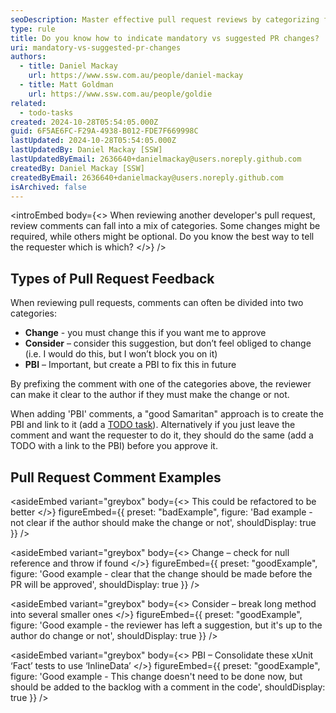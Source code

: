```yaml
---
seoDescription: Master effective pull request reviews by categorizing feedback into ‘Change,’ ‘Consider,’ and ‘PBI’ for clear, actionable guidance. Improve collaboration and streamline approvals with structured, prioritized comments
type: rule
title: Do you know how to indicate mandatory vs suggested PR changes?
uri: mandatory-vs-suggested-pr-changes
authors:
  - title: Daniel Mackay
    url: https://www.ssw.com.au/people/daniel-mackay
  - title: Matt Goldman
    url: https://www.ssw.com.au/people/goldie
related:
  - todo-tasks
created: 2024-10-28T05:54:05.000Z
guid: 6F5AE6FC-F29A-4938-B012-FDE7F669998C
lastUpdated: 2024-10-28T05:54:05.000Z
lastUpdatedBy: Daniel Mackay [SSW]
lastUpdatedByEmail: 2636640+danielmackay@users.noreply.github.com
createdBy: Daniel Mackay [SSW]
createdByEmail: 2636640+danielmackay@users.noreply.github.com
isArchived: false
---
```


<introEmbed
  body={<>
When reviewing another developer's pull request, review comments can fall into a mix of categories. Some changes might be required, while others might be optional. Do you know the best way to tell the requester which is which?
  </>}
/>
## Types of Pull Request Feedback

When reviewing pull requests, comments can often be divided into two categories:

* **Change** - you must change this if you want me to approve
* **Consider** – consider this suggestion, but don’t feel obliged to change (i.e. I would do this, but I won’t block you on it)
* **PBI** – Important, but create a PBI to fix this in future

By prefixing the comment with one of the categories above, the reviewer can make it clear to the author if they must make the change or not.

When adding 'PBI' comments, a "good Samaritan" approach is to create the PBI and link to it (add a [TODO task](https://www.ssw.com.au/rules/todo-tasks/)). Alternatively if you just leave the comment and want the requester to do it, they should do the same (add a TODO with a link to the PBI) before you approve it.

## Pull Request Comment Examples

<asideEmbed
  variant="greybox"
  body={<>
    This could be refactored to be better
  </>}
  figureEmbed={{
    preset: "badExample",
    figure: 'Bad example - not clear if the author should make the change or not',
    shouldDisplay: true
  }}
/>

<asideEmbed
  variant="greybox"
  body={<>
    Change – check for null reference and throw if found
  </>}
  figureEmbed={{
    preset: "goodExample",
    figure: 'Good example - clear that the change should be made before the PR will be approved',
    shouldDisplay: true
  }}
/>

<asideEmbed
  variant="greybox"
  body={<>
    Consider – break long method into several smaller ones
  </>}
  figureEmbed={{
    preset: "goodExample",
    figure: 'Good example - the reviewer has left a suggestion, but it\'s up to the author do change or not',
    shouldDisplay: true
  }}
/>

<asideEmbed
  variant="greybox"
  body={<>
    PBI – Consolidate these xUnit ‘Fact’ tests to use ‘InlineData’
  </>}
  figureEmbed={{
    preset: "goodExample",
    figure: 'Good example - This change doesn\'t need to be done now, but should be added to the backlog with a comment in the code',
    shouldDisplay: true
  }}
/>
